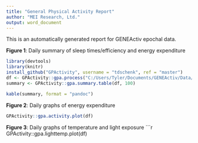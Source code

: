 ```yaml
---
title: "General Physical Activity Report"
author: "MEI Research, Ltd."
output: word_document
---
```


This is an automatically generated report for GENEActiv epochal data.  


**Figure 1**: Daily summary of sleep times/efficiency and energy expenditure  
```r
library(devtools)
library(knitr)
install_github("GPActivity", username = "tdschenk", ref = "master")
df <- GPActivity::gpa.process("C:/Users/Tyler/Documents/GENEActiv/Data/60sJS.csv", 100)
summary <- GPActivity::gpa.summary.table(df, 100)
```
  
```r
kable(summary, format = "pandoc")
```
  
**Figure 2**: Daily graphs of energy expenditure
```r
GPActivity::gpa.activity.plot(df)
```

**Figure 3**: Daily graphs of temperature and light exposure
```r
GPActivity::gpa.lighttemp.plot(df)
